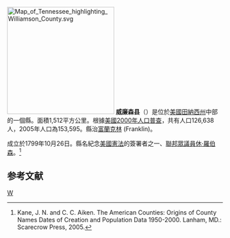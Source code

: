 {{noteTA
|T=zh-hans:威廉森县 (田纳西州);zh-hk:威廉森縣 (田納西州);zh-tw:威廉森郡 (田納西州);
|1=zh-hans:县;zh-hk:縣;zh-tw:郡;
}}

{{Otheruses|威廉森縣|subject=美國田納西州的一個縣|other=同名的縣}}
[[File:Map_of_Tennessee_highlighting_Williamson_County.svg|250px]]
'''威廉森县'''（{{lang-en|Williamson County}}）是位於[[美國|美國]][[田納西州|田納西州]]中部的一個縣。面積1,512平方公里。根據[[美國2000年人口普查|美國2000年人口普查]]，共有人口126,638人，2005年人口為153,595。縣治[[富蘭克林_(田納西州)|富蘭克林]] (Franklin)。

成立於1799年10月26日。縣名紀念[[美國憲法|美國憲法]]的簽署者之一、[[美國眾議院|聯邦眾議員]][[休·羅伯森|休·羅伯森]]。<ref>Kane, J. N. and C. C. Aiken. The American Counties: Origins of County Names Dates of Creation and Population Data 1950-2000. Lanham, MD.: Scarecrow Press, 2005.</ref>

==参考文献==
<div class="references-small">
<references />
</div>

[[Category:田納西州行政區劃|W]]